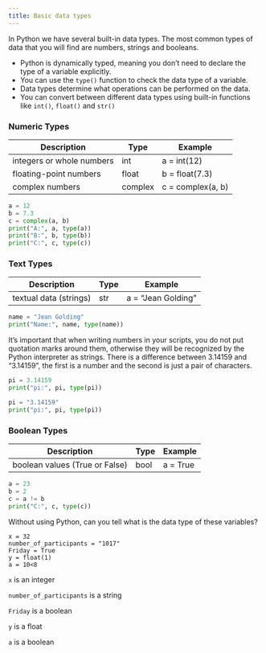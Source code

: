 ```yaml
---
title: Basic data types
---
```


In Python we have several built-in data types. The most common types of data that you will find are numbers, strings and booleans.

::: {#keypoints2 .callout-tip icon=false title='Key points'}
- Python is dynamically typed, meaning you don't need to declare the type of a variable explicitly.
- You can use the `type()` function to check the data type of a variable.
- Data types determine what operations can be performed on the data.
- You can convert between different data types using built-in functions like `int()`, `float()` and `str()`
:::

### Numeric Types

Description                       | Type     | Example 
----------------------------------|----------|----------------
integers or whole numbers         | int      | a = int(12)
floating-point numbers            | float    | b = float(7.3)
complex numbers                   | complex  | c = complex(a, b)


```python
a = 12
b = 7.3
c = complex(a, b)
print("A:", a, type(a))
print("B:", b, type(b))
print("C:", c, type(c))
```

### Text Types

Description                       | Type     | Example 
----------------------------------|----------|----------------
textual data (strings)            | str      | a = "Jean Golding"

```python
name = "Jean Golding"
print("Name:", name, type(name))
```

::: {#keypoint1 .callout-tip icon=false title="Note that"}
It’s important that when writing numbers in your scripts, you do not put quotation marks around them, otherwise they will be recognized by the Python interpreter as strings. There is a difference between 3.14159 and "3.14159", the first is a number and the second is just a pair of characters.

```python
pi = 3.14159
print("pi:", pi, type(pi))
```
```python
pi = "3.14159"
print("pi:", pi, type(pi))
```
:::


### Boolean Types

Description                       | Type     | Example 
----------------------------------|----------|----------------
boolean values (True or False)    | bool      | a = True

```python
a = 23
b = 2
c = a != b
print("C:", c, type(c))
```



::: {#exercise-1 .callout-note title="Exercise" icon=false} 

Without using Python, can you tell what is the data type of these variables?
```.python
x = 32
number_of_participants = "1017"
Friday = True
y = float(1)
a = 10<8
```
:::

::: {#answer .callout-caution icon=false title='Answer' collapse="true"}
`x` is an integer

`number_of_participants` is a string

`Friday` is a boolean

`y` is a float 

`a` is a boolean
:::
